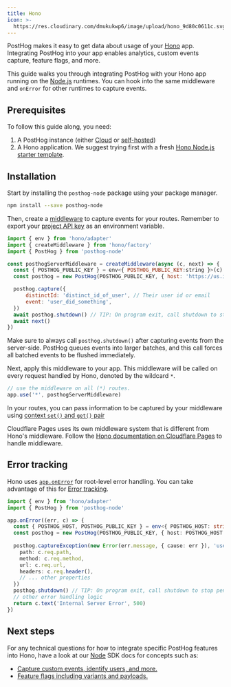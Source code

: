 ```yaml
---
title: Hono
icon: >-
  https://res.cloudinary.com/dmukukwp6/image/upload/hono_9d80c0611c.svg
---
```


PostHog makes it easy to get data about usage of your [Hono](https://hono.dev/) app. Integrating PostHog into your app enables analytics, custom events capture, feature flags, and more.

This guide walks you through integrating PostHog with your Hono app running on the [Node.js](https://hono.dev/docs/getting-started/nodejs) runtimes. You can hook into the same middleware and `onError` for other runtimes to capture events.

## Prerequisites

To follow this guide along, you need:

1. A PostHog instance (either [Cloud](https://app.posthog.com/signup) or [self-hosted](/docs/self-host))
2. A Hono application. We suggest trying first with a fresh [Hono Node.js starter template](https://hono.dev/docs/getting-started/nodejs#_1-setup).

## Installation

Start by installing the `posthog-node` package using your package manager.
```sh
npm install --save posthog-node
```

Then, create a [middleware](https://hono.dev/docs/guides/middleware) to capture events for your routes. Remember to export your [project API key](https://us.posthog.com/settings/project#variables) as an environment variable.

```js
import { env } from 'hono/adapter'
import { createMiddleware } from 'hono/factory'
import { PostHog } from 'posthog-node'

const posthogServerMiddleware = createMiddleware(async (c, next) => {
  const { POSTHOG_PUBLIC_KEY } = env<{ POSTHOG_PUBLIC_KEY:string }>(c)
  const posthog = new PostHog(POSTHOG_PUBLIC_KEY, { host: 'https://us.i.posthog.com' })

  posthog.capture({
      distinctId: 'distinct_id_of_user', // Their user id or email
      event: 'user_did_something',
  })
  await posthog.shutdown() // TIP: On program exit, call shutdown to stop pending pollers and flush any remaining events
  await next()
})
```

<CalloutBox icon="IconInfo" title="Shutdown">

Make sure to always call `posthog.shutdown()` after capturing events from the server-side. PostHog queues events into larger batches, and this call forces all batched events to be flushed immediately.

</CalloutBox>

Next, apply this middleware to your app. This middleware will be called on every request handled by Hono, denoted by the wildcard `*`.

```ts file=index.ts
// use the middleware on all (*) routes.
app.use('*', posthogServerMiddleware)
```

In your routes, you can pass information to be captured by your middleware using [context `set()` and `get()` pair](https://hono.dev/docs/api/context#set-get)

<CalloutBox icon="IconInfo" title="Cloudflare Pages">

Cloudflare Pages uses its own middleware system that is different from Hono's middleware. Follow the [Hono documentation on Cloudflare Pages](https://hono.dev/docs/getting-started/cloudflare-pages#cloudflare-pages-middleware) to handle middleware. 

</CalloutBox>

## Error tracking

Hono uses [`app.onError`](https://hono.dev/docs/api/exception#handling-httpexception) for root-level error handling. You can take advantage of this for [Error tracking](/docs/error-tracking).

```ts file=index.ts
import { env } from 'hono/adapter'
import { PostHog } from 'posthog-node'

app.onError((err, c) => {
  const { POSTHOG_HOST, POSTHOG_PUBLIC_KEY } = env<{ POSTHOG_HOST: string, POSTHOG_PUBLIC_KEY: string }>(c)
  const posthog = new PostHog(POSTHOG_PUBLIC_KEY, { host: POSTHOG_HOST })
  
  posthog.captureException(new Error(err.message, { cause: err }), 'user_distinct_id_with_err_rethrow', {
    path: c.req.path,
    method: c.req.method,
    url: c.req.url,
    headers: c.req.header(),
    // ... other properties
  })
  posthog.shutdown() // TIP: On program exit, call shutdown to stop pending pollers and flush any remaining events
  // other error handling logic
  return c.text('Internal Server Error', 500)
})
```

## Next steps

For any technical questions for how to integrate specific PostHog features into Hono, have a look at our [Node](/docs/libraries/node) SDK docs for concepts such as:
- [Capture custom events, identify users, and more.](/docs/libraries/node#capturing-events)
- [Feature flags including variants and payloads.](/docs/libraries/node#feature-flags)